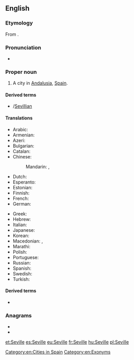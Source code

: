 {{also|Séville}}
==English==
{{wikipedia}}

===Etymology===
From {{etyl|es|en}} {{m|es|Sevilla}}.

===Pronunciation===
* {{rhymes|ɪl|lang=en}}

===Proper noun===
{{en-proper noun}}

# A city in [[Andalusia]], [[Spain]].

====Derived terms====
* {{l|en|Sevillan}}/[[Sevillian]]

====Translations====
{{trans-top|city in Spain}}
* Arabic: {{t|ar|إِشْبِيلِيَة|f}}
* Armenian: {{t|hy|Սեւիլյա}}
* Azeri: {{t+|az|Sevilya}}
* Bulgarian: {{t|bg|Севиля}}
* Catalan: {{t|ca|Sevilla|f}}
* Chinese:
*: Mandarin: {{t+|cmn|塞維利亞|sc=Hani}}, {{t+|cmn|塞维利亚|tr=Sāiwéilìyǎ|sc=Hani}}
* Dutch: {{t|nl|Sevilla|n}}
* Esperanto: {{t|eo|Sevilo}}
* Estonian: {{t+|et|Sevilla}}
* Finnish: {{t+|fi|Sevilla}}
* French: {{t+|fr|Séville|f}}
* German: {{t+|de|Sevilla|n}}
{{trans-mid}}
* Greek: {{t+|el|Σεβίλλη|f}}
* Hebrew: {{t|he|סביליה|tr=Sevilia|sc=Hebr}}
* Italian: {{t|it|Siviglia|f}}
* Japanese: {{t|ja|セビリア|tr=Sebiria|sc=Jpan}}
* Korean: {{t+|ko|세비야|tr=Sebiya|sc=Kore}}
* Macedonian: {{t|mk|Севилја|f|tr=Sevílja}}, {{t|mk|Севиља|f|tr=Sevílja}}
* Marathi: {{t|mr|सेविल|n|tr=sevila|sc=Deva}}
* Polish: {{t+|pl|Sewilla|f}}
* Portuguese: {{t+|pt|Sevilha|f}}
* Russian: {{t+|ru|Севи́лья|f}}
* Spanish: {{t+|es|Sevilla|f}}
* Swedish: {{t|sv|Sevilla}}
* Turkish: {{t|tr|Sevilla}}
{{trans-bottom}}

====Derived terms====
* {{l|en|Seville orange}}

===Anagrams===
* {{l|en|vellies}}
* {{l|en|vielles}}

[[Category:en:Cities in Spain]]
[[Category:en:Exonyms]]

[[et:Seville]]
[[es:Seville]]
[[eu:Seville]]
[[fr:Seville]]
[[hu:Seville]]
[[pl:Seville]]